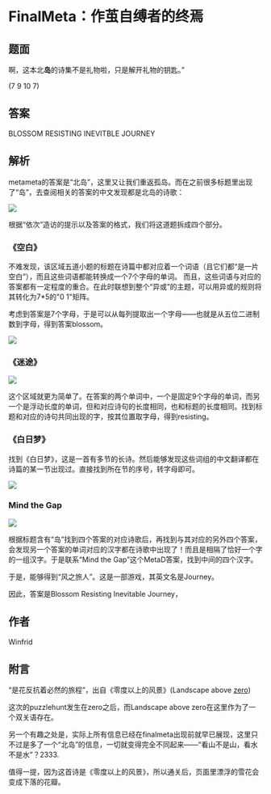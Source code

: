 # FinalMeta：作茧自缚者的终焉

## 题面

啊，这本北**岛**的诗集不是礼物啦，只是解开礼物的钥匙。”

(7 9 10 7)

## 答案

<AnswerBlock>BLOSSOM RESISTING INEVITBLE JOURNEY</AnswerBlock>

## 解析

metameta的答案是“北岛”，这里又让我们重返孤岛。而在之前很多标题里出现了“岛”，去查阅相关的答案的中文发现都是北岛的诗歌：

![](./01-finalmeta-zuo-jian-zi-fu-zhe-de-zhong-yan.assets/image_1.webp)

根据“依次”造访的提示以及答案的格式，我们将这道题拆成四个部分。

### 《空白》

不难发现，该区域五道小题的标题在诗篇中都对应着一个词语（且它们都“是一片空白”），而且这些词语都能转换成一个7个字母的单词。 而且，这些词语与对应的答案都有一定程度的重合。在此时联想到整个“异或”的主题，可以用异或的规则将其转化为7\*5的"0 1"矩阵。

考虑到答案是7个字母，于是可以从每列提取出一个字母——也就是从五位二进制数到字母，得到答案blossom。

![](./01-finalmeta-zuo-jian-zi-fu-zhe-de-zhong-yan.assets/image_2.webp)

### 《迷途》

![](./01-finalmeta-zuo-jian-zi-fu-zhe-de-zhong-yan.assets/image_3.webp)

这个区域就更为简单了。在答案的两个单词中，一个是固定9个字母的单词，而另一个是浮动长度的单词，但和对应诗句的长度相同，也和标题的长度相同。找到标题和对应的诗句共同出现的字，按其位置取字母，得到resisting。

### 《白日梦》

找到《白日梦》，这是一首有多节的长诗。然后能够发现这些词组的中文翻译都在诗篇的某一节出现过。直接找到所在节的序号，转字母即可。

![](./01-finalmeta-zuo-jian-zi-fu-zhe-de-zhong-yan.assets/image_4.webp)

### Mind the Gap

![](./01-finalmeta-zuo-jian-zi-fu-zhe-de-zhong-yan.assets/image_5.webp)

根据标题含有“岛”找到四个答案的对应诗歌后，再找到与其对应的另外四个答案，会发现另一个答案的单词对应的汉字都在诗歌中出现了！而且是相隔了恰好一个字的一组汉字。于是联系“Mind the Gap”这个MetaD答案，找到中间的四个汉字。

于是，能够得到“风之旅人”。这是一部游戏，其英文名是Journey。

因此，答案是Blossom Resisting Inevitable Journey，

## 作者

Winfrid

## 附言

“是花反抗着必然的旅程”，出自《零度以上的风景》(Landscape above [zero](https://mp.weixin.qq.com/s?__biz=Mzg2NjY2NTE0Mg==&mid=2247484362&idx=1&sn=48b172578a6b3761fbcd84f520cd98fd&chksm=ce461413f9319d0500b3722b7a4d502d0b0cd976c787e5f643f6ba96349e654e2eec3eed2199&scene=18&xtrack=1&key=759d9f534a881e3590abd109c127c4150ce2f2479b1ada2e089652a8c8e438f4cbb106b6f3d34e1fdb511f004b628a74ace6a603def0b0b7ec5e1cfa8206e9f2e138a0d82d749096c4d730055f7d2f8edc60b595045a3399db080427cc5f73db8a049da8b4bcc5f1246b7b6d7c87703f9064751f51695288eb993998602ec13f&ascene=1&uin=Mjc0MjI3NDAzMg%3D%3D&devicetype=Windows+10+x64&version=6300002f&lang=zh_CN&exportkey=Aw8vxmcg%2BiIqELTgRMzQYzc%3D&acctmode=0&pass_ticket=5QmA3hXjkfcORRjqAVjCD8wQkBGkEIrS4I%2B25WTM889NZrYlsHUSX8EJ%2B3w3ucrU&wx_header=0))

这次的puzzlehunt发生在zero之后，而Landscape above zero在这里作为了一个双关语存在。

另一个有趣之处是，实际上所有信息已经在finalmeta出现前就早已展现，这里只不过是多了一个“北岛”的信息，一切就变得完全不同起来——“看山不是山，看水不是水”？2333.

值得一提，因为这首诗是《零度以上的风景》，所以通关后，页面里漂浮的雪花会变成下落的花瓣。
